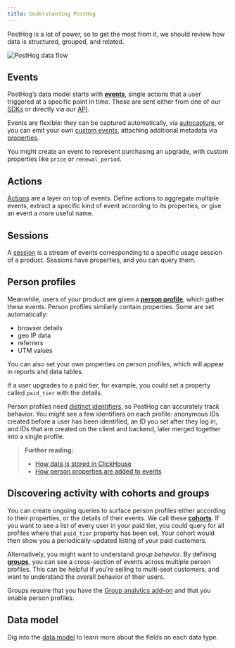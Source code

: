 ```yaml
---
title: Understanding PostHog
---
```


PostHog is a lot of power, so to get the most from it, we should review how data is structured, grouped, and related.

![PostHog data flow](https://res.cloudinary.com/dmukukwp6/image/upload/posthog_data_diagram_84bf3b121b.png)

## Events

PostHog’s data model starts with **[events](/docs/data/events)**, single actions that a user triggered at a specific point in time. These are sent either from one of our [SDKs](/docs/libraries) or directly via our [API](/docs/api).

Events are flexible: they can be captured automatically, via [autocapture](/docs/product-analytics/autocapture), or you can emit your own [custom events](/docs/getting-started/send-events), attaching additional metadata via [properties](/docs/data/events#event-properties).

You might create an event to represent purchasing an upgrade, with custom properties like `price` or `renewal_period`.

## Actions

[Actions](/docs/data/actions) are a layer on top of events. Define actions to aggregate multiple events, extract a specific kind of event according to its properties, or give an event a more useful name.

## Sessions

A [session](/docs/data/sessions) is a stream of events corresponding to a specific usage session of a product. Sessions have properties, and you can query them.

## Person profiles

Meanwhile, users of your product are given a **[person profile](/docs/data/persons)**, which gather these events. Person profiles similarly contain properties. Some are set automatically:

- browser details
- geo IP data
- referrers
- UTM values

You can also set your own properties on person profiles, which will appear in reports and data tables.

If a user upgrades to a paid tier, for example, you could set a property called `paid_tier` with the details.

Person profiles need [distinct identifiers](/docs/getting-started/identify-users), so PostHog can accurately track behavior. You might see a few identifiers on each profile: anonymous IDs created before a user has been identified, an ID you set after they log in, and IDs that are created on the client and backend, later merged together into a single profile.

> **Further reading:**
>
> - [How data is stored in ClickHouse](/docs/how-posthog-works/clickhouse)
> - [How person properties are added to events](/docs/how-posthog-works/ingestion-pipeline#2-person-processing)

## Discovering activity with cohorts and groups

You can create ongoing queries to surface person profiles either according to their properties, or the details of their events. We call these **[cohorts](/docs/data/cohorts)**. If you want to see a list of every user in your paid tier, you could query for all profiles where that `paid_tier` property has been set. Your cohort would then show you a periodically-updated listing of your paid customers.

Alternatively, you might want to understand *group behavior*. By defining **[groups](/docs/product-analytics/group-analytics)**, you can see a cross-section of events across multiple person profiles. This can be helpful if you’re selling to multi-seat customers, and want to understand the overall behavior of their users.

Groups require that you have the [Group analytics add-on](/addons#group-analytics) and that you enable person profiles.

## Data model

Dig into the [data model](/docs/how-posthog-works/data-model) to learn more about the fields on each data type.